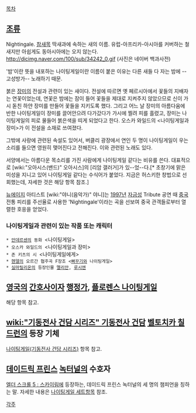 [[목차]]

== [[조류]] ==
Nightingale. [[참새]]목 딱새과에 속하는 새의 이름. 유럽-아프리카-아시아를 커버하는 철새지만 아쉽게도 동아시아에는 오지 않는다.
http://dicimg.naver.com/100/sub/34242_0.gif
(사진은 네이버 백과사전)

'밤'이란 뜻을 내포하는 나이팅게일이란 이름이 붙은 이유는 다른 새들 다 자는 밤에 --고성방가-- 노래하기 때문.

붉은 [[장미]]의 전설과 관련이 있는 새이다. 전설에 따르면 옛 페르시아에서 꽃들의 지배자는 연꽃이었는데, 연꽃은 밤에는 잠이 들어 꽃들을 제대로 지켜주지 않았으므로 신이 가시 돋친 하얀 장미를 만들어 꽃들을 지키도록 했다. 그리고 어느 날 장미의 아름다움에 반한 나이팅게일이 장미를 끌어안으려 다가갔다가 가시에 찔려 피를 흘렸고, 장미는 나이팅게일의 피로 물들어 붉은색을 띠게 되었다고 한다. 오스카 와일드의 <나이팅게일과 장미>가 이 전설을 소재로 쓰여졌다.

그밖에 사랑에 관련된 속설도 있어서, 버클리 광장에서 연인 두 명이 나이팅게일이 우는 소리를 들으면 영원히 맺어진다고 전해진다. 이와 관련된 노래도 있다.

서양에서는 아름다운 목소리를 가진 사람에게 나이팅게일 같다는 비유를 쓴다. 대표적으로 [wiki:"오아시스(밴드)" 오아시스]의 [리암 갤러거]가 있--었--다.[* 초창기에 맑은 미성을 지니고 있어 나이팅게일 같다는 수식어가 붙었다. 지금은 허스키한 창법으로 선회했는데, 자세한 것은 해당 항목 참조.]

[[뉴에이지]] 아티스트 [wiki:"야니(음악가)" 야니]는 [[1997년]] [[자금성]] Tribute 공연 때 [[중국]] 전통 피리를 주선율로 사용한 'Nightingale'이라는 곡을 선보여 중국 관객들로부터 열렬한 호응을 얻었다. 

{{{#!html
<iframe width="420" height="315" src="http://www.youtube.com/embed/7xgWYlo_qIc" frameborder="0" allowfullscreen></iframe>
}}}

=== 나이팅게일과 관련이 있는 작품 또는 캐릭터 ===
 * [[안데르센]]의 동화 <나이팅게일>
 * 오스카 와일드의 <나이팅게일과 장미>
 * 존 키츠의 시 <나이팅게일에게>
 * [[헨델]]의 오르간 협주곡 F장조 <[[뻐꾸기]]와 나이팅게일>
 * [[실마릴리온]]의 등장인물 [[멜리안]], [[루시엔]]


== [[영국]]의 [[간호사]]이자 [[행정가]], [[플로렌스 나이팅게일]] ==
해당 항목 참고.

== [[wiki:"기동전사 건담 시리즈" 기동전사 건담]] [[벨토치카 칠드런]]의 등장 기체 ==
[[나이팅게일(기동전사 건담 시리즈)]] 항목 참고.

== [[데이드릭 프린스]] [[녹터널]]의 수호자 ==
[[엘더 스크롤 5 : 스카이림]]에 등장하는, 데이드릭 프린스 녹터널의 세 명의 챔피언을 칭하는 말. 자세한 내용은 [[나이팅게일 세트]]항목 참조. 

[[각주]]
